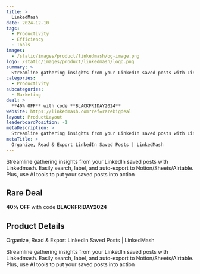 ```yaml
---
title: >
  LinkedMash
date: 2024-12-10
tags:
  - Productivity
  - Efficiency
  - Tools
images:
  - /static/images/product/linkedmash/og-image.png
logo: /static/images/product/linkedmash/logo.png
summary: >
  Streamline gathering insights from your LinkedIn saved posts with Linkedmash. Easily search, label, and auto-export to Notion/Sheets/Airtable. Plus, use AI tools to put your saved posts into action
categories:
  - Productivity
subcategories:
  - Marketing
deal: >
  **40% OFF** with code **BLACKFRIDAY2024**
website: https://linkedmash.com?ref=rarebigdeal
layout: ProductLayout
leaderboardPosition: -1
metaDescription: >
  Streamline gathering insights from your LinkedIn saved posts with Linkedmash. Easily search, label, and auto-export to Notion/Sheets/Airtable. Plus, use AI tools to put your saved posts into action
metaTitle: >
  Organize, Read & Export LinkedIn Saved Posts | LinkedMash
---
```

Streamline gathering insights from your LinkedIn saved posts with Linkedmash. Easily search, label, and auto-export to Notion/Sheets/Airtable. Plus, use AI tools to put your saved posts into action

## Rare Deal

**40% OFF** with code **BLACKFRIDAY2024**

## Product Details

Organize, Read & Export LinkedIn Saved Posts | LinkedMash

Streamline gathering insights from your LinkedIn saved posts with Linkedmash. Easily search, label, and auto-export to Notion/Sheets/Airtable. Plus, use AI tools to put your saved posts into action
